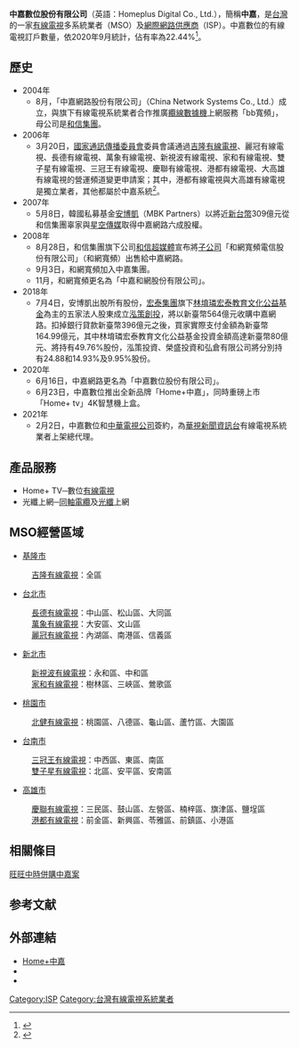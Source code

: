 {{Infobox company
| name             = 中嘉數位股份有限公司
| name_en          = Homeplus Digital Co., Ltd.
| logo             = Homeplus Digital Company logo.svg
| logo_size        = 
| logo_caption     = 
| image            =          
| image_size       =
| image_caption    =
| native_name      = 
| native_name_lang = <!-- 公司名称原文语言的ISO 639-1代码。例如填写“ja”表示日语。 -->
| other_name       = Home+中嘉、中嘉、中嘉數位、中嘉寬頻、中嘉集團、Home+ TV、bb TV、bb寬頻
| type             = [[股份有限公司|股份有限公司]]
| local_code_name  = TW
| local_code       = 28449825
| industry         = 電信事業<br />有線電視產業
| foundation       = 2004年8月
| founder          = 
| location         = {{flagicon|TWN}} [[台北市|台北市]][[內湖區|內湖區]][[瑞光路|瑞光路]]399號3樓</ins>
| area_served      = [[基隆市|基隆市]]全區<br />[[台北市|台北市]]中山區、大安區、內湖區<br />[[新北市|新北市]]中和區、樹林區、三峽區、鶯歌區<br />[[桃園市|桃園市]]北區<br />[[台南市|台南市]]北區、南區<br />[[高雄市|高雄市]]北區、南區
| key_people       = [[董事長|董事長]]：[[郭冠群|郭冠群]]
| products         = 
| services         = 有線電視服務<br />網際網路服務提供者
| owner            =  
| ratio            = 
| major_shareholder=獨立公司經營(2004年8月-2007年5月8日)<br>[[韓國|韓國]][[安博凱|安博凱]]私募基金(2007年5月8日-2018年7月4日) <br>[[泓策創投|泓策創投]](2018年7月4日-)
| subsid           = 中嘉和網股份有限公司<br />中嘉寬頻股份有限公司
| assets           = [[新台幣|新台幣]]445,401,350元
| capital          = [[新台幣|新台幣]]445,401,350元 
| homepage         = {{url|www.homeplus.net.tw}}
}}

'''中嘉數位股份有限公司'''（英語：Homeplus Digital Co., Ltd.），簡稱'''中嘉'''，是[[台灣|台灣]]的一家[[有線電視|有線電視]]多系統業者（MSO）及[[ISP|網際網路供應商]]（ISP）。中嘉數位的有線電視訂戶數量，依2020年9月統計，佔有率為22.44%<ref>{{cite web|author1=國家通訊傳播委員會|title=有線廣播電視訂戶數(依集團)|url=https://www.ncc.gov.tw/chinese/show_file.aspx?table_name=news&file_sn=56313|format=odt|website=國家通訊傳播委員會官方網站|publisher=國家通訊傳播委員會|date=2017-03}}</ref>。

==歷史==
*2004年
**8月，「中嘉網路股份有限公司」（China Network Systems Co., Ltd.）成立，與旗下有線電視系統業者合作推廣[[纜線數據機|纜線數據機]]上網服務「bb寬頻」，母公司是[[和信集團|和信集團]]。
*2006年
**3月20日，[[國家通訊傳播委員會|國家通訊傳播委員會]]委員會議通過[[吉隆有線電視|吉隆有線電視]]、麗冠有線電視、長德有線電視、萬象有線電視、新視波有線電視、家和有線電視、雙子星有線電視、三冠王有線電視、慶聯有線電視、港都有線電視、大高雄有線電視的營運頻道變更申請案；其中，港都有線電視與大高雄有線電視是獨立業者，其他都屬於中嘉系統<ref>{{cite news|author=娛樂中心、生活中心|publisher=[[台灣蘋果日報|台灣蘋果日報]]|url=http://www.appledaily.com.tw/appledaily/article/headline/20060321/2483430|title=有線六新頻道下周啟播|date=2006-03-21|accessdate=2016-07-09|archive-date=2016-11-30|archive-url=https://web.archive.org/web/20161130130344/http://www.appledaily.com.tw/appledaily/article/headline/20060321/2483430/|dead-url=no}}</ref>。
*2007年
**5月8日，韓國私募基金[[安博凱|安博凱]]（MBK Partners）以將近[[新台幣|新台幣]]309億元從和信集團辜家與[[星空傳媒|星空傳媒]]取得中嘉網路六成股權。
*2008年
**8月28日，和信集團旗下公司[[和信超媒體|和信超媒體]]宣布將[[子公司|子公司]]「和網寬頻電信股份有限公司」（和網寬頻）出售給中嘉網路。
**9月3日，和網寬頻加入中嘉集團。
**11月，和網寬頻更名為「中嘉和網股份有限公司」。
*2018年
**7月4日，安博凱出脫所有股份，[[宏泰集團|宏泰集團]]旗下[[林堉璘宏泰教育文化公益基金|林堉璘宏泰教育文化公益基金]]為主的五家法人股東成立[[泓策創投|泓策創投]]，將以新臺幣564億元收購中嘉網路。扣掉銀行貸款新臺幣396億元之後，買家實際支付金額為新臺幣164.99億元，其中林堉璘宏泰教育文化公益基金投資金額高達新臺幣80億元、將持有49.76%股份，泓策投資、榮盛投資和弘倉有限公司將分別持有24.88和14.93%及9.95%股份。
*2020年
** 6月16日，中嘉網路更名為「中嘉數位股份有限公司」。
** 6月23日，中嘉數位推出全新品牌「Home+中嘉」，同時重磅上市「Home+ tv」4K智慧機上盒。
*2021年
** 2月2日，中嘉數位和[[中華電視公司|中華電視公司]]簽約，為[[華視新聞資訊台|華視新聞資訊台]]有線電視系統業者上架總代理。

==產品服務==
*Home+ TV─數位[[有線電視|有線電視]]
*光纖上網─[[同軸電纜|同軸電纜]]及[[光纖|光纖]]上網

==MSO經營區域==
*[[基隆市|基隆市]]
:[[吉隆有線電視|吉隆有線電視]]：全區
*[[台北市|台北市]]
:[[長德有線電視|長德有線電視]]：中山區、松山區、大同區<br>[[萬象有線電視|萬象有線電視]]：大安區、文山區<br>[[麗冠有線電視|麗冠有線電視]]：內湖區、南港區、信義區
*[[新北市|新北市]]
:[[新視波有線電視|新視波有線電視]]：永和區、中和區<br>[[家和有線電視|家和有線電視]]：樹林區、三峽區、鶯歌區
*[[桃園市|桃園市]]
:[[北健有線電視|北健有線電視]]：桃園區、八德區、龜山區、蘆竹區、大園區
*[[台南市|台南市]]
:[[三冠王有線電視|三冠王有線電視]]：中西區、東區、南區<br>[[雙子星有線電視|雙子星有線電視]]：北區、安平區、安南區
*[[高雄市|高雄市]]
:[[慶聯有線電視|慶聯有線電視]]：三民區、鼓山區、左營區、楠梓區、旗津區、鹽埕區<br>[[港都有線電視|港都有線電視]]：前金區、新興區、苓雅區、前鎮區、小港區

==相關條目==
[[旺旺中時併購中嘉案|旺旺中時併購中嘉案]]

==参考文献==
{{reflist}}

== 外部連結 ==
*[http://www.homeplus.net.tw/ Home+中嘉] {{Wayback|url=http://www.homeplus.net.tw/ |date=20201003212307 }} {{zh-tw}}{{en}}
*{{facebook|Homeplus.Digital|中嘉bb寬頻.bbTV}}
*{{youtube|channel=UC5rxq1Vc9H2myfyPKdMRWqA|Homeplus中嘉}}

[[Category:ISP|Category:ISP]]
[[Category:台灣有線電視系統業者|Category:台灣有線電視系統業者]]